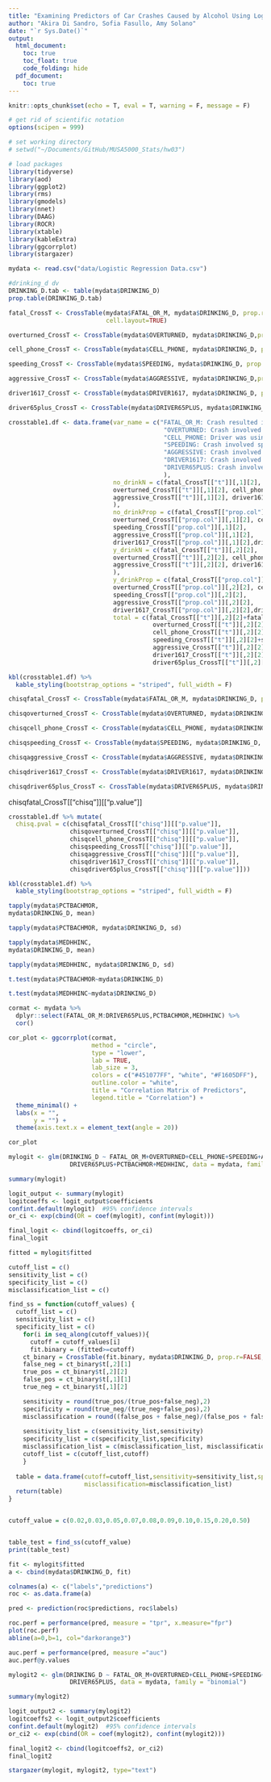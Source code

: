 ```yaml
---
title: "Examining Predictors of Car Crashes Caused by Alcohol Using Logistic Regression"
author: "Akira Di Sandro, Sofia Fasullo, Amy Solano"
date: "`r Sys.Date()`"
output:
  html_document:
    toc: true
    toc_float: true
    code_folding: hide
  pdf_document:
    toc: true
---
```


```r
knitr::opts_chunk$set(echo = T, eval = T, warning = F, message = F)

# get rid of scientific notation
options(scipen = 999)

# set working directory
# setwd("~/Documents/GitHub/MUSA5000_Stats/hw03")

# load packages
library(tidyverse)
library(aod)
library(ggplot2)
library(rms)
library(gmodels)
library(nnet)
library(DAAG)
library(ROCR)
library(xtable)
library(kableExtra)
library(ggcorrplot)
library(stargazer)

```


```r
mydata <- read.csv("data/Logistic Regression Data.csv")
```

```r
#drinking_d dv
DRINKING_D.tab <- table(mydata$DRINKING_D)
prop.table(DRINKING_D.tab)
```


```r
fatal_CrossT <- CrossTable(mydata$FATAL_OR_M, mydata$DRINKING_D, prop.r=FALSE,prop.chisq=FALSE, chisq=FALSE,prop.t=FALSE,
                           cell.layout=TRUE)

overturned_CrossT <- CrossTable(mydata$OVERTURNED, mydata$DRINKING_D,prop.r=FALSE,prop.chisq=FALSE, chisq=FALSE,prop.t=FALSE)

cell_phone_CrossT <- CrossTable(mydata$CELL_PHONE, mydata$DRINKING_D, prop.r=FALSE,prop.chisq=FALSE, chisq=FALSE,prop.t=FALSE)

speeding_CrossT <- CrossTable(mydata$SPEEDING, mydata$DRINKING_D, prop.r=FALSE,prop.chisq=FALSE, chisq=FALSE,prop.t=FALSE)

aggressive_CrossT <- CrossTable(mydata$AGGRESSIVE, mydata$DRINKING_D,prop.r=FALSE,prop.chisq=FALSE, chisq=FALSE,prop.t=FALSE)

driver1617_CrossT <- CrossTable(mydata$DRIVER1617, mydata$DRINKING_D, prop.r=FALSE,prop.chisq=FALSE, chisq=FALSE,prop.t=FALSE)

driver65plus_CrossT <- CrossTable(mydata$DRIVER65PLUS, mydata$DRINKING_D, prop.r=FALSE,prop.chisq=FALSE, chisq=FALSE,prop.t=FALSE)

```


```r
crosstable1.df <- data.frame(var_name = c("FATAL_OR_M: Crash resulted in fatality or major injury",
                                           "OVERTURNED: Crash involved an overturned vehicle",
                                           "CELL_PHONE: Driver was using cell phone",
                                           "SPEEDING: Crash involved speeding car",
                                           "AGGRESSIVE: Crash involved aggressive driving",
                                           "DRIVER1617: Crash involved at least one driver who was 16 or 17 years old",
                                           "DRIVER65PLUS: Crash involved at least one driver who was at least 65 years old"
                                           ),
                             no_drinkN = c(fatal_CrossT[["t"]][,1][2],
                             overturned_CrossT[["t"]][,1][2], cell_phone_CrossT[["t"]][,1][2],speeding_CrossT[["t"]][,1][2], 
                             aggressive_CrossT[["t"]][,1][2], driver1617_CrossT[["t"]][,1][2],driver65plus_CrossT[["t"]][,1][2]
                             ),
                             no_drinkProp = c(fatal_CrossT[["prop.col"]][,1][2],
                             overturned_CrossT[["prop.col"]][,1][2], cell_phone_CrossT[["prop.col"]][,1][2],
                             speeding_CrossT[["prop.col"]][,1][2], 
                             aggressive_CrossT[["prop.col"]][,1][2],
                             driver1617_CrossT[["prop.col"]][,1][2],driver65plus_CrossT[["prop.col"]][,1][2]),
                             y_drinkN = c(fatal_CrossT[["t"]][,2][2],
                             overturned_CrossT[["t"]][,2][2], cell_phone_CrossT[["t"]][,2][2],speeding_CrossT[["t"]][,2][2], 
                             aggressive_CrossT[["t"]][,2][2], driver1617_CrossT[["t"]][,2][2],driver65plus_CrossT[["t"]][,2][2]
                             ),
                             y_drinkProp = c(fatal_CrossT[["prop.col"]][,2][2],
                             overturned_CrossT[["prop.col"]][,2][2], cell_phone_CrossT[["prop.col"]][,2][2],
                             speeding_CrossT[["prop.col"]][,2][2], 
                             aggressive_CrossT[["prop.col"]][,2][2],
                             driver1617_CrossT[["prop.col"]][,2][2],driver65plus_CrossT[["prop.col"]][,2][2]),
                             total = c(fatal_CrossT[["t"]][,2][2]+fatal_CrossT[["t"]][,1][2],
                                        overturned_CrossT[["t"]][,2][2]+overturned_CrossT[["t"]][,1][2],
                                        cell_phone_CrossT[["t"]][,2][2]+cell_phone_CrossT[["t"]][,1][2],
                                        speeding_CrossT[["t"]][,2][2]+speeding_CrossT[["t"]][,1][2],
                                        aggressive_CrossT[["t"]][,2][2]+aggressive_CrossT[["t"]][,1][2],
                                        driver1617_CrossT[["t"]][,2][2]+driver1617_CrossT[["t"]][,1][2],
                                        driver65plus_CrossT[["t"]][,2][2]+driver65plus_CrossT[["t"]][,1][2]))

kbl(crosstable1.df) %>%
  kable_styling(bootstrap_options = "striped", full_width = F)
```

```r
chisqfatal_CrossT <- CrossTable(mydata$FATAL_OR_M, mydata$DRINKING_D, prop.r=FALSE,prop.chisq=FALSE, chisq=TRUE,prop.t=FALSE)

chisqoverturned_CrossT <- CrossTable(mydata$OVERTURNED, mydata$DRINKING_D,prop.r=FALSE,prop.chisq=FALSE, chisq=TRUE,prop.t=FALSE)

chisqcell_phone_CrossT <- CrossTable(mydata$CELL_PHONE, mydata$DRINKING_D, prop.r=FALSE,prop.chisq=FALSE, chisq=TRUE,prop.t=FALSE)

chisqspeeding_CrossT <- CrossTable(mydata$SPEEDING, mydata$DRINKING_D, prop.r=FALSE,prop.chisq=FALSE, chisq=TRUE,prop.t=FALSE)

chisqaggressive_CrossT <- CrossTable(mydata$AGGRESSIVE, mydata$DRINKING_D,prop.r=FALSE,prop.chisq=FALSE, chisq=TRUE,prop.t=FALSE)

chisqdriver1617_CrossT <- CrossTable(mydata$DRIVER1617, mydata$DRINKING_D, prop.r=FALSE,prop.chisq=FALSE, chisq=TRUE,prop.t=FALSE)

chisqdriver65plus_CrossT <- CrossTable(mydata$DRIVER65PLUS, mydata$DRINKING_D, prop.r=FALSE,prop.chisq=TRUE, chisq=TRUE,prop.t=FALSE)

```

chisqfatal_CrossT[["chisq"]][["p.value"]]

```r
crosstable1.df %>% mutate(
  chisq.pval = c(chisqfatal_CrossT[["chisq"]][["p.value"]],
                 chisqoverturned_CrossT[["chisq"]][["p.value"]],
                 chisqcell_phone_CrossT[["chisq"]][["p.value"]],
                 chisqspeeding_CrossT[["chisq"]][["p.value"]],
                 chisqaggressive_CrossT[["chisq"]][["p.value"]],
                 chisqdriver1617_CrossT[["chisq"]][["p.value"]],
                 chisqdriver65plus_CrossT[["chisq"]][["p.value"]]))

kbl(crosstable1.df) %>%
  kable_styling(bootstrap_options = "striped", full_width = F)
```


```r
tapply(mydata$PCTBACHMOR,
mydata$DRINKING_D, mean)

tapply(mydata$PCTBACHMOR, mydata$DRINKING_D, sd)

tapply(mydata$MEDHHINC,
mydata$DRINKING_D, mean)

tapply(mydata$MEDHHINC, mydata$DRINKING_D, sd)
```

```r
t.test(mydata$PCTBACHMOR~mydata$DRINKING_D)
```

```r
t.test(mydata$MEDHHINC~mydata$DRINKING_D)
```
```r
cormat <- mydata %>% 
  dplyr::select(FATAL_OR_M:DRIVER65PLUS,PCTBACHMOR,MEDHHINC) %>% 
  cor()

cor_plot <- ggcorrplot(cormat,
                       method = "circle",
                       type = "lower",
                       lab = TRUE,
                       lab_size = 3,
                       colors = c("#451077FF", "white", "#F1605DFF"),
                       outline.color = "white",
                       title = "Correlation Matrix of Predictors",
                       legend.title = "Correlation") +
  theme_minimal() +  
  labs(x = "",
       y = "") +
  theme(axis.text.x = element_text(angle = 20))

cor_plot

```


```r
mylogit <- glm(DRINKING_D ~ FATAL_OR_M+OVERTURNED+CELL_PHONE+SPEEDING+AGGRESSIVE+DRIVER1617+
                 DRIVER65PLUS+PCTBACHMOR+MEDHHINC, data = mydata, family = "binomial")

summary(mylogit)
```

```r
logit_output <- summary(mylogit)
logitcoeffs <- logit_output$coefficients
confint.default(mylogit)  #95% confidence intervals
or_ci <- exp(cbind(OR = coef(mylogit), confint(mylogit)))
```


```r
final_logit <- cbind(logitcoeffs, or_ci)
final_logit
```

```r
fitted = mylogit$fitted  

cutoff_list = c()
sensitivity_list = c()
specificity_list = c()
misclassification_list = c()

find_ss = function(cutoff_values) {
  cutoff_list = c()
  sensitivity_list = c()
  specificity_list = c()
    for(i in seq_along(cutoff_values)){ 
      cutoff = cutoff_values[i]
      fit.binary = (fitted>=cutoff)
    ct_binary = CrossTable(fit.binary, mydata$DRINKING_D, prop.r=FALSE, prop.t=FALSE, prop.chisq=FALSE)
    false_neg = ct_binary$t[,2][1]
    true_pos = ct_binary$t[,2][2]
    false_pos = ct_binary$t[,1][1]
    true_neg = ct_binary$t[,1][2]

    sensitivity = round(true_pos/(true_pos+false_neg),2)
    specificity = round(true_neg/(true_neg+false_pos),2)
    misclassification = round((false_pos + false_neg)/(false_pos + false_neg + true_pos + true_neg),2)
  
    sensitivity_list = c(sensitivity_list,sensitivity)
    specificity_list = c(specificity_list,specificity)
    misclassification_list = c(misclassification_list, misclassification)
    cutoff_list = c(cutoff_list,cutoff)
    }
  
  table = data.frame(cutoff=cutoff_list,sensitivity=sensitivity_list,specificity=specificity_list,
                     misclassification=misclassification_list)
  return(table)
}


cutoff_value = c(0.02,0.03,0.05,0.07,0.08,0.09,0.10,0.15,0.20,0.50)


table_test = find_ss(cutoff_value)
print(table_test)
```

```r
fit <- mylogit$fitted 
a <- cbind(mydata$DRINKING_D, fit)

colnames(a) <- c("labels","predictions")
roc <- as.data.frame(a)

pred <- prediction(roc$predictions, roc$labels)

roc.perf = performance(pred, measure = "tpr", x.measure="fpr")
plot(roc.perf)
abline(a=0,b=1, col="darkorange3")
```


```r
auc.perf = performance(pred, measure ="auc")
auc.perf@y.values

```


```r
mylogit2 <- glm(DRINKING_D ~ FATAL_OR_M+OVERTURNED+CELL_PHONE+SPEEDING+AGGRESSIVE+DRIVER1617+
                 DRIVER65PLUS, data = mydata, family = "binomial")

summary(mylogit2)
```

```r
logit_output2 <- summary(mylogit2)
logitcoeffs2 <- logit_output2$coefficients
confint.default(mylogit2)  #95% confidence intervals
or_ci2 <- exp(cbind(OR = coef(mylogit2), confint(mylogit2)))
```


```r
final_logit2 <- cbind(logitcoeffs2, or_ci2)
final_logit2
```

```r
stargazer(mylogit, mylogit2, type="text")
```










